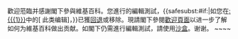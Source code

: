 <div style=clear: both></div>{{{icon|[[File:Information.svg|25px|alt=|link=]]}}} 歡迎蒞臨并感謝閣下參與維基百科。您進行的編輯測試，{{<includeonly>safesubst:</includeonly>#if:{{{1|}}}|如您在[[:{{{1}}}]]中的<span class="plainlinks">[{{{2}}} 此类编辑]</span>，}}已獲[[Wikipedia:回退|回退]]或移除。現請閣下參閱[[Wikipedia:歡迎，新來者|歡迎頁面]]以进一步了解如何为維基百科做出贡献。如閣下仍需進行編輯測試，請使用[[Wikipedia:沙盒|沙盒]]。谢谢。<!-- Template:Huggle/warn-test-1 --><!-- Template:Uw-test1 -->~~<noinclude></noinclude>~~<noinclude>

{{Huggle/TemplateNotice|series = uw-test|max = 3|s1 = uw-t1|escalate = yes}}

</noinclude>